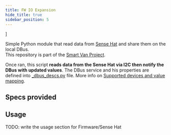 ```yaml
---
title: FW IO Expansion
hide_title: true
sidebar_position: 5
---
```


<!--
 FROM   @site/src/components/templates/PageSoftware
 VER    1.0.3
-->


]



<SoftwareTitle
  name={software_name}
  status={software_status} />

<SoftwareHeader
  name={software_name}
  code={software_code}
  category={software_category}
  language={software_language}
  current_status={software_status}
  current_version={software_version}
  url_logo="/img/software/firmware/fw_ioexp/fw_ioexp_image.jpg"
  url_repo="https://github.com/Smart-Van-2-0/com.robypomper.smartvan.fw.ioexp/"
  url_downloads="https://github.com/Smart-Van-2-0/com.robypomper.smartvan.fw.ioexp/tags/"
  url_support="https://github.com/Smart-Van-2-0/com.robypomper.smartvan.fw.ioexp/issues/" >

Simple Python module that read data from [Sense Hat](https://www.waveshare.com/sense-hat-c.htm)
and share them on the local DBus.<br />
This repository is part of the [Smart Van Project](https://www.smartvanbox.org/).

Once ran, this script **reads data from the Sense Hat via I2C then notify
the DBus with updated values**. The DBus service and his properties are defined
into [_dbus_descs.py](https://github.com/Smart-Van-2-0/com.robypomper.smartvan.fw.ioexp/blob/main/fw_ioexp/ioexp/_dbus_descs.py) file.
More info on [Supported devices and value mapping](https://github.com/Smart-Van-2-0/com.robypomper.smartvan.fw.ioexp/#supported-devices-and-value-mapping).

</SoftwareHeader>


## Specs provided

<SoftwareSpecsProvidedText />

<SoftwareSpecsProvidedTable
  specs_provided={specs_provided} />


## Usage

TODO: write the usage section for Firmware/Sense Hat

